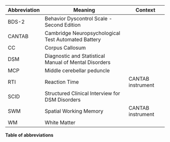 ::: {#tbl-abbrevs}

Abbreviation | Meaning | Context
-------------|-------- | -------
BDS-2  | Behavior Dyscontrol Scale - Second Edition  |
CANTAB | Cambridge Neuropsychological Test Automated Battery |
CC     | Corpus Callosum |
DSM    | Diagnostic and Statistical Manual of Mental Disorders |
MCP    | Middle cerebellar peduncle |
RTI    | Reaction Time | CANTAB instrument
SCID   | Structured Clinical Interview for DSM Disorders |
SWM    | Spatial Working Memory | CANTAB instrument
WM     | White Matter |

**Table of abbreviations**

:::
